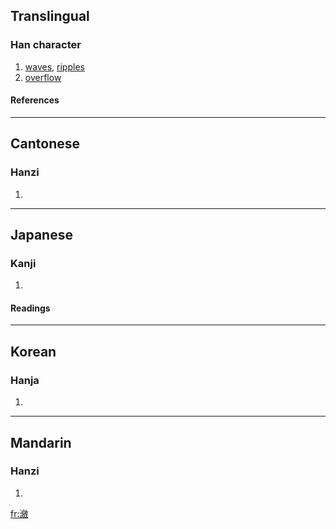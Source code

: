 {{see|潋}}

==Translingual==
===Han character===
{{Han char|rn=85|rad=水|as=17|sn=20|four=3814<sub>0</sub>|canj=水人人大 (EOOK)}}
# [[waves]], [[ripples]]
# [[overflow]]
====References====
{{Han ref|kx=0660.340|dkj=18693|dj=1070.240|hdz=31788.110|uh=7032|ud=28722|bh=C46B|bd=50283}}

----
==Cantonese==
===Hanzi===
{{yue-hanzi|jyut=|y=lim6}}
# {{defn|Cantonese}}

----
==Japanese==
===Kanji===
{{ja-kanji|grade=|rs=水17}}
# {{defn|Japanese}} 
====Readings====
{{ja-readings|on=[[れん]] (ren)|kun=[[うかぶ]] (ukabu), [[みぎわ]] (migiwa)}}

----
==Korean==
===Hanja===
{{ko-hanja|hangeul=렴>염|eumhun=|rv=ryeom>yeom|mr=ryŏm>yŏm|y=leym>eym}}
# {{defn|Korean}}

----
==Mandarin==
===Hanzi===
{{cmn-hanzi|sim=潋|pin=[[liàn]] (lian4)|wg=lien<sup>4</sup>}}
# {{defn|Mandarin}}

[[fr:瀲]]